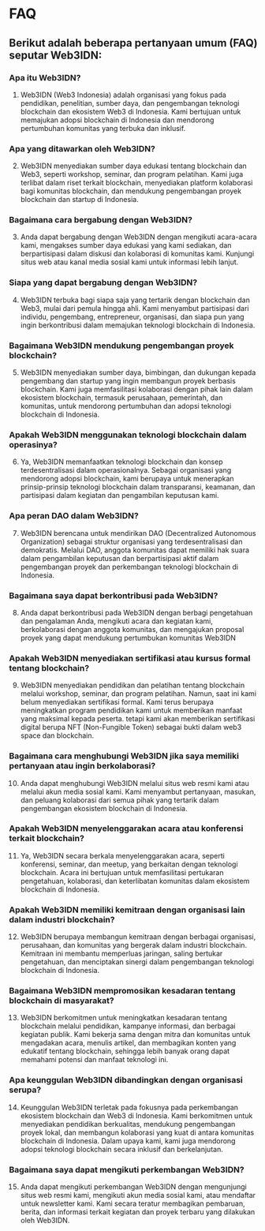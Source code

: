 # FAQ


## Berikut adalah beberapa pertanyaan umum (FAQ) seputar Web3IDN:

### Apa itu Web3IDN?
1. Web3IDN (Web3 Indonesia) adalah organisasi yang fokus pada pendidikan, penelitian, sumber daya, dan pengembangan teknologi blockchain dan ekosistem Web3 di Indonesia. Kami bertujuan untuk memajukan adopsi blockchain di Indonesia dan mendorong pertumbuhan komunitas yang terbuka dan inklusif.
### Apa yang ditawarkan oleh Web3IDN?
2. Web3IDN menyediakan sumber daya edukasi tentang blockchain dan Web3, seperti workshop, seminar, dan program pelatihan. Kami juga terlibat dalam riset terkait blockchain, menyediakan platform kolaborasi bagi komunitas blockchain, dan mendukung pengembangan proyek blockchain dan startup di Indonesia.
### Bagaimana cara bergabung dengan Web3IDN?
3. Anda dapat bergabung dengan Web3IDN dengan mengikuti acara-acara kami, mengakses sumber daya edukasi yang kami sediakan, dan berpartisipasi dalam diskusi dan kolaborasi di komunitas kami. Kunjungi situs web atau kanal media sosial kami untuk informasi lebih lanjut.
### Siapa yang dapat bergabung dengan Web3IDN?
4. Web3IDN terbuka bagi siapa saja yang tertarik dengan blockchain dan Web3, mulai dari pemula hingga ahli. Kami menyambut partisipasi dari individu, pengembang, entrepreneur, organisasi, dan siapa pun yang ingin berkontribusi dalam memajukan teknologi blockchain di Indonesia.
### Bagaimana Web3IDN mendukung pengembangan proyek blockchain?
5. Web3IDN menyediakan sumber daya, bimbingan, dan dukungan kepada pengembang dan startup yang ingin membangun proyek berbasis blockchain. Kami juga memfasilitasi kolaborasi dengan pihak lain dalam ekosistem blockchain, termasuk perusahaan, pemerintah, dan komunitas, untuk mendorong pertumbuhan dan adopsi teknologi blockchain di Indonesia.
### Apakah Web3IDN menggunakan teknologi blockchain dalam operasinya?
6. Ya, Web3IDN memanfaatkan teknologi blockchain dan konsep terdesentralisasi dalam operasionalnya. Sebagai organisasi yang mendorong adopsi blockchain, kami berupaya untuk menerapkan prinsip-prinsip teknologi blockchain dalam transparansi, keamanan, dan partisipasi dalam kegiatan dan pengambilan keputusan kami.
### Apa peran DAO dalam Web3IDN?
7. Web3IDN berencana untuk mendirikan DAO (Decentralized Autonomous Organization) sebagai struktur organisasi yang terdesentralisasi dan demokratis. Melalui DAO, anggota komunitas dapat memiliki hak suara dalam pengambilan keputusan dan berpartisipasi aktif dalam pengembangan proyek dan perkembangan teknologi blockchain di Indonesia.
### Bagaimana saya dapat berkontribusi pada Web3IDN?
8. Anda dapat berkontribusi pada Web3IDN dengan berbagi pengetahuan dan pengalaman Anda, mengikuti acara dan kegiatan kami, berkolaborasi dengan anggota komunitas, dan mengajukan proposal proyek yang dapat mendukung pertumbukan komunitas Web3IDN
### Apakah Web3IDN menyediakan sertifikasi atau kursus formal tentang blockchain?
9. Web3IDN menyediakan pendidikan dan pelatihan tentang blockchain melalui workshop, seminar, dan program pelatihan. Namun, saat ini kami belum menyediakan sertifikasi formal. Kami terus berupaya meningkatkan program pendidikan kami untuk memberikan manfaat yang maksimal kepada peserta. tetapi kami akan memberikan sertifikasi digital berupa NFT (Non-Fungible Token) sebagai bukti dalam web3 space dan blockchain.
### Bagaimana cara menghubungi Web3IDN jika saya memiliki pertanyaan atau ingin berkolaborasi?
10. Anda dapat menghubungi Web3IDN melalui situs web resmi kami atau melalui akun media sosial kami. Kami menyambut pertanyaan, masukan, dan peluang kolaborasi dari semua pihak yang tertarik dalam pengembangan ekosistem blockchain di Indonesia.
### Apakah Web3IDN menyelenggarakan acara atau konferensi terkait blockchain?
11. Ya, Web3IDN secara berkala menyelenggarakan acara, seperti konferensi, seminar, dan meetup, yang berkaitan dengan teknologi blockchain. Acara ini bertujuan untuk memfasilitasi pertukaran pengetahuan, kolaborasi, dan keterlibatan komunitas dalam ekosistem blockchain di Indonesia.
### Apakah Web3IDN memiliki kemitraan dengan organisasi lain dalam industri blockchain?
12. Web3IDN berupaya membangun kemitraan dengan berbagai organisasi, perusahaan, dan komunitas yang bergerak dalam industri blockchain. Kemitraan ini membantu memperluas jaringan, saling bertukar pengetahuan, dan menciptakan sinergi dalam pengembangan teknologi blockchain di Indonesia.
### Bagaimana Web3IDN mempromosikan kesadaran tentang blockchain di masyarakat?
13. Web3IDN berkomitmen untuk meningkatkan kesadaran tentang blockchain melalui pendidikan, kampanye informasi, dan berbagai kegiatan publik. Kami bekerja sama dengan mitra dan komunitas untuk mengadakan acara, menulis artikel, dan membagikan konten yang edukatif tentang blockchain, sehingga lebih banyak orang dapat memahami potensi dan manfaat teknologi ini.
### Apa keunggulan Web3IDN dibandingkan dengan organisasi serupa?
14. Keunggulan Web3IDN terletak pada fokusnya pada perkembangan ekosistem blockchain dan Web3 di Indonesia. Kami berkomitmen untuk menyediakan pendidikan berkualitas, mendukung pengembangan proyek lokal, dan membangun kolaborasi yang kuat di antara komunitas blockchain di Indonesia. Dalam upaya kami, kami juga mendorong adopsi teknologi blockchain secara inklusif dan berkelanjutan.
### Bagaimana saya dapat mengikuti perkembangan Web3IDN?
15. Anda dapat mengikuti perkembangan Web3IDN dengan mengunjungi situs web resmi kami, mengikuti akun media sosial kami, atau mendaftar untuk newsletter kami. Kami secara teratur membagikan pembaruan, berita, dan informasi terkait kegiatan dan proyek terbaru yang dilakukan oleh Web3IDN.


